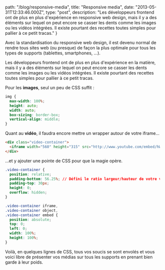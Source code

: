 
  path: "/blog/responsive-media",
  title: "Responsive media",
  date: "2013-05-31T12:33:46.000Z",
  type: "post",
  description: "Les développeurs frontend ont de plus en plus d'expérience en responsive web design, mais il y a des éléments sur lequel on peut encore se casser les dents comme les images ou les vidéos intégrées. Il existe pourtant des recettes toutes simples pour pallier à ce petit tracas."
}

Avec la standardisation du responsive web design, il est devenu normal de rendre tous sites web (ou presque) de façon la plus optimale pour tous les types de supports (tablettes, smartphones, ...). 

Les développeurs frontend ont de plus en plus d'expérience en la matière, mais il y a des éléments sur lequel on peut encore se casser les dents comme les images ou les vidéos intégrées. Il existe pourtant des recettes toutes simples pour pallier à ce petit tracas.

Pour les **images**, seul un peu de CSS suffit :
```css
img {
  max-width: 100%;
  height: auto;
  width: auto;
  box-sizing: border-box;
  vertical-align: middle;
}
```

Quant au **vidéo**, il faudra encore mettre un wrapper autour de votre iframe...

```html
<div class="video-container">
  <iframe width="560" height="315" src="http://www.youtube.com/embed/hWnAqFyaQ5s" frameborder="0" allowfullscreen></iframe>
</div>
```

...et y ajouter une pointe de CSS pour que la magie opère.

```css
.video-container {
  position: relative;
  padding-bottom: 56.25%; // Défini le ratio largeur/hauteur de votre vidéo => ici 16/9
  padding-top: 30px; 
  height: 0;
  overflow: hidden;
}

.video-container iframe,
.video-container object,
.video-container embed {
  position: absolute;
  top: 0;
  left: 0;
  width: 100%;
  height: 100%;
}
```

Voilà, en quelques lignes de CSS, tous vos soucis se sont envolés et vous voici libre de présenter vos médias sur tous les supports en prenant bien garde à leur poids.


